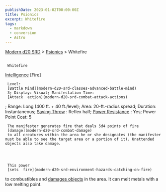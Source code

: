 ```yaml
---
publishDate: 2023-01-02T00:00:00Z
title: Psionics
excerpt: Whitefire
tags:
  - markdown
  - conversion
  - Astro
---
```


[Modern d20 SRD](/#modernD20) >
[Psionics](modern-d20-srd-psionics-index) > Whitefire

##

     Whitefire

[Intelligence](modern-d20-srd-basics-saving-throws)
[Fire]

     Level:
     [Battle Mind](modern-d20-srd-classes-advanced-battle-mind)
     3; Display: Visual; Manifestation Time:
     [Attack  action](modern-d20-srd-combat-attack-actions)
; Range: Long (400 ft. + 40 ft./level); Area: 20-ft.-radius spread; Duration: Instantaneous;
[Saving Throw](modern-d20-srd-basics-saving-throws)
: Reflex half;
[Power Resistance](modern-d20-srd-special-abilities-power-resistance)
: Yes; Power Point Cost: 5

     The manifester generates fire that deals 5d4 points of fire
     [damage](modern-d20-srd-combat-damage)
     to all creatures within the area he or she designates (the manifester must be able to see the target area or a portion of it). Unattended objects also take damage.




     This power
     [sets  fire](modern-d20-srd-environment-hazards-catching-on-fire)
to combustibles and
[damages objects](modern-d20-srd-combat-attack-an-object)
in the area. It can melt metals with a low melting point.
